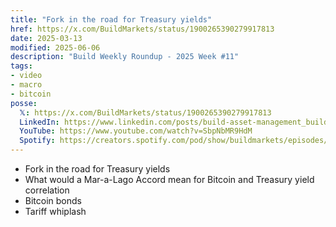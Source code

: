 ```yaml
---
title: "Fork in the road for Treasury yields"
href: https://x.com/BuildMarkets/status/1900265390279917813
date: 2025-03-13
modified: 2025-06-06
description: "Build Weekly Roundup - 2025 Week #11"
tags:
- video
- macro
- bitcoin
posse:
  𝕏: https://x.com/BuildMarkets/status/1900265390279917813
  LinkedIn: https://www.linkedin.com/posts/build-asset-management_build-weekly-roundup-2025-week-11-fork-ugcPost-7306025335437832192-lyC2
  YouTube: https://www.youtube.com/watch?v=SbpNbMR9HdM
  Spotify: https://creators.spotify.com/pod/show/buildmarkets/episodes/BUILD-WEEKLY-ROUNDUP---2025-WEEK-11-e32jcn6
---
```


- Fork in the road for Treasury yields
- What would a Mar-a-Lago Accord mean for Bitcoin and Treasury yield correlation
- Bitcoin bonds
- Tariff whiplash

<YouTube title="BUILD WEEKLY ROUNDUP - 2025 WEEK #11" videoURL="https://www.youtube.com/watch?v=SbpNbMR9HdM" />
